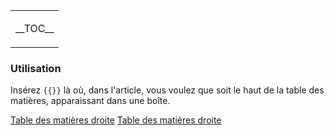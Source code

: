 {|style="clear:right; float:right;"
|style="background: none; border:0px;"|
__TOC__
|}<noinclude>

=== Utilisation ===
Insérez <code>&#123;&#123;{{BASEPAGENAME}}&#125;&#125;</code> là où, dans l'article, vous voulez que soit le haut de la table des matières, apparaissant dans une boîte.
[[Category:fr/Modèles|Table des matières droite]][[Category:fr/Éléments de page|Table des matières droite]]</noinclude>